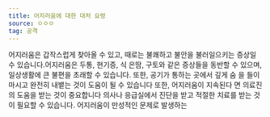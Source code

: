 ```yaml
---
title: 어지러움에 대한 대처 요령
source: ㅇㅇㅇ
tag: 공격
---
```


어지러움은 갑작스럽게 찾아올 수 있고, 때로는 불쾌하고 불안을 불러일으키는 증상일 수 있습니다.어지러움은 두통, 현기증, 식 은땀, 구토와 같은 증상들을 동반할 수 있으며, 일상생활에 큰 불편을 초래할 수 있습니다. 또한, 공기가 통하는 곳에서 깊게 숨 을 들이마시고 완전히 내뱉는 것이 도움이 될 수 있습니다 또한, 어지러움이 지속된다 면 의료진의 도움을 받는 것이 중요합니다 의사나 응급실에서 진단을 받고 적절한 치료를 받는 것이 필요할 수 있습니다. 어지러움이 만성적인 문제로 발생하는
